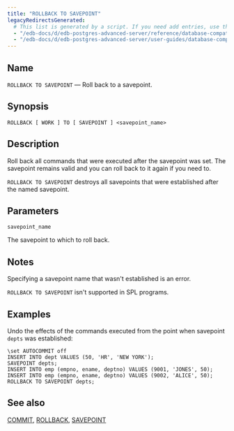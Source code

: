 ```yaml
---
title: "ROLLBACK TO SAVEPOINT"
legacyRedirectsGenerated:
  # This list is generated by a script. If you need add entries, use the `legacyRedirects` key.
  - "/edb-docs/d/edb-postgres-advanced-server/reference/database-compatibility-for-oracle-developers-reference-guide/9.6/Database_Compatibility_for_Oracle_Developers_Reference_Guide.1.086.html"
  - "/edb-docs/d/edb-postgres-advanced-server/user-guides/database-compatibility-for-oracle-developers-guide/9.5/Database_Compatibility_for_Oracle_Developers_Guide.1.112.html"
---
```


<div id="rollback_to_savepoint" class="registered_link"></div>

## Name

`ROLLBACK TO SAVEPOINT` &mdash; Roll back to a savepoint.

## Synopsis

```text
ROLLBACK [ WORK ] TO [ SAVEPOINT ] <savepoint_name>
```

## Description

Roll back all commands that were executed after the savepoint was set. The savepoint remains valid and you can roll back to it again if you need to.

`ROLLBACK TO SAVEPOINT` destroys all savepoints that were established after the named savepoint.

## Parameters

`savepoint_name`

 The savepoint to which to roll back.

## Notes

Specifying a savepoint name that wasn't established is an error.

`ROLLBACK TO SAVEPOINT` isn't supported in SPL programs.

## Examples

Undo the effects of the commands executed from the point when savepoint `depts` was established:

```text
\set AUTOCOMMIT off
INSERT INTO dept VALUES (50, 'HR', 'NEW YORK');
SAVEPOINT depts;
INSERT INTO emp (empno, ename, deptno) VALUES (9001, 'JONES', 50);
INSERT INTO emp (empno, ename, deptno) VALUES (9002, 'ALICE', 50);
ROLLBACK TO SAVEPOINT depts;
```

## See also

[COMMIT](19_commit/#commit), [ROLLBACK](68_rollback/#rollback), [SAVEPOINT](70_savepoint/#savepoint)
